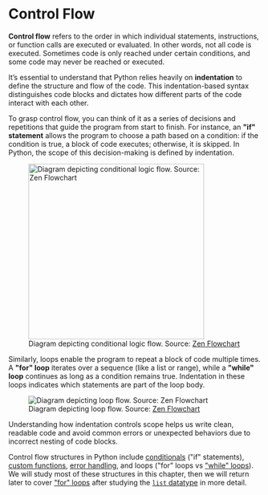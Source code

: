 # Control Flow

**Control flow** refers to the order in which individual statements, instructions, or function calls are executed or evaluated. In other words, not all code is executed. Sometimes code is only reached under certain conditions, and some code may never be reached or executed.


It's essential to understand that Python relies heavily on **indentation** to define the structure and flow of the code. This indentation-based syntax distinguishes code blocks and dictates how different parts of the code interact with each other.



To grasp control flow, you can think of it as a series of decisions and repetitions that guide the program from start to finish. For instance, an **\"if\" statement** allows the program to choose a path based on a condition: if the condition is true, a block of code executes; otherwise, it is skipped. In Python, the scope of this decision-making is defined by indentation.

![Diagram depicting conditional logic flow. Source: [Zen Flowchart](https://www.zenflowchart.com/guides/if-else-flowchart)](../../../images/control-flow-if-else.png){height=350}

Similarly, loops enable the program to repeat a block of code multiple times. A **\"for\" loop** iterates over a sequence (like a list or range), while a **\"while\" loop** continues as long as a condition remains true. Indentation in these loops indicates which statements are part of the loop body.

![Diagram depicting loop flow. Source: [Zen Flowchart](https://www.zenflowchart.com/blog/for-loop-flowchart)](../../../images/control-flow-loops.png){.img-fluid style="max-height:350;"}

Understanding how indentation controls scope helps us write clean, readable code and avoid common errors or unexpected behaviors due to incorrect nesting of code blocks.




Control flow structures in Python include [conditionals](conditional-logic.qmd) (\"if\" statements), [custom functions](custom-functions.qmd), [error handling](errors.qmd), and loops (\"for" loops vs [\"while\" loops](while-loops.qmd)). We will study most of these structures in this chapter, then we will return later to cover [\"for\" loops](../../data-processing/for-loops.qmd) after studying the [`list` datatype](../container-datatypes/lists.qmd) in more detail.
